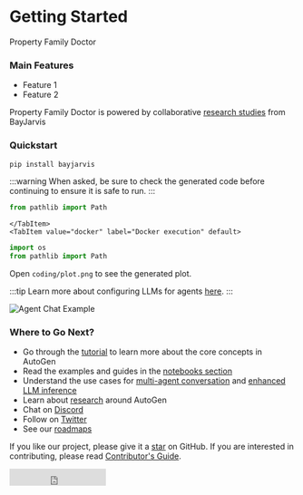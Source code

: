 
# Getting Started

Property Family Doctor

### Main Features

- Feature 1
- Feature 2

Property Family Doctor is powered by collaborative [research studies](/docs/Research) from BayJarvis

### Quickstart

```sh
pip install bayjarvis
```

<Tabs>
    <TabItem value="local" label="Local execution" default>
:::warning
When asked, be sure to check the generated code before continuing to ensure it is safe to run.
:::

```python
from pathlib import Path

```

    </TabItem>
    <TabItem value="docker" label="Docker execution" default>

```python
import os
from pathlib import Path
```

Open `coding/plot.png` to see the generated plot.

  </TabItem>
</Tabs>

:::tip
Learn more about configuring LLMs for agents [here](/docs/topics/llm_configuration).
:::

![Agent Chat Example](/img/chat_example.png)

### Where to Go Next?

- Go through the [tutorial](/docs/tutorial/introduction) to learn more about the core concepts in AutoGen
- Read the examples and guides in the [notebooks section](/docs/notebooks)
- Understand the use cases for [multi-agent conversation](/docs/Use-Cases/agent_chat) and [enhanced LLM inference](/docs/Use-Cases/enhanced_inference)
- Learn about [research](/docs/Research) around AutoGen
- Chat on [Discord](https://discord.gg/pAbnFJrkgZ)
- Follow on [Twitter](https://twitter.com/propertyfamilydoctor)
- See our [roadmaps](https://github.com/microsoft/autogen/issues?q=is%3Aopen+is%3Aissue+label%3Aroadmap)

If you like our project, please give it a [star](https://github.com/propertyfamilydoctor/propertyfamilydoctor.github.io/stargazers) on GitHub. If you are interested in contributing, please read [Contributor's Guide](/docs/Contribute).

<iframe
  src="https://ghbtns.com/github-btn.html?user=microsoft&amp;repo=propertyfamilydoctor&amp;type=star&amp;count=true&amp;size=large"
  frameborder="0"
  scrolling="0"
  width="170"
  height="30"
  title="GitHub"
></iframe>
